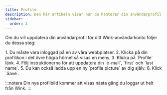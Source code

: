 ```yaml
---
title: Profile
description: Den här artikeln visar hur du hanterar din användarprofil på Wink
sidebar:
  order: 3
---
```


Om du vill uppdatera din användarprofil för ditt Wink-användarkonto följer du dessa steg:

<Steps>
  1. Du måste vara inloggad på en av våra webbplatser.
  2. Klicka på din profilikon i det övre högra hörnet så visas en meny.
  3. Klicka på `Profile` länk.
  4. Följ instruktionerna för att uppdatera din `e-mail`, `first` och `last name`.
  5. Du kan också ladda upp en ny `profile picture` av dig själv.
  6. Klick `Save`.
</Steps>


:::notera
Din nya profilbild kommer att visas nästa gång du loggar ut helt från Wink.
:::

